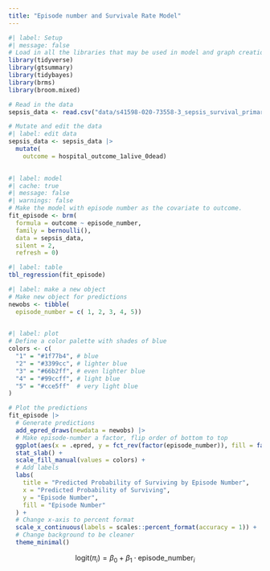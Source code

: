 ```yaml
---
title: "Episode number and Survivale Rate Model"
---
```


```r
#| label: Setup
#| message: false
# Load in all the libraries that may be used in model and graph creation.
library(tidyverse)
library(gtsummary)
library(tidybayes)
library(brms)
library(broom.mixed)

# Read in the data
sepsis_data <- read.csv("data/s41598-020-73558-3_sepsis_survival_primary_cohort.csv")
```

```r
# Mutate and edit the data
#| label: edit data
sepsis_data <- sepsis_data |>
  mutate(
    outcome = hospital_outcome_1alive_0dead)
  
```


```r
#| label: model
#| cache: true
#| message: false
#| warnings: false
# Make the model with episode number as the covariate to outcome.
fit_episode <- brm(
  formula = outcome ~ episode_number,
  family = bernoulli(),
  data = sepsis_data,
  silent = 2, 
  refresh = 0)

```

```r
#| label: table
tbl_regression(fit_episode)
```

```r
#| label: make a new object
# Make new object for predictions
newobs <- tibble(
  episode_number = c( 1, 2, 3, 4, 5))
  
```

```r
#| label: plot
# Define a color palette with shades of blue
colors <- c(
  "1" = "#1f77b4", # blue
  "2" = "#3399cc", # lighter blue
  "3" = "#66b2ff", # even lighter blue
  "4" = "#99ccff", # light blue
  "5" = "#cce5ff"  # very light blue
)

# Plot the predictions
fit_episode |> 
  # Generate predictions
  add_epred_draws(newdata = newobs) |>
  # Make episode-number a factor, flip order of bottom to top
  ggplot(aes(x = .epred, y = fct_rev(factor(episode_number)), fill = factor(episode_number))) + 
  stat_slab() +
  scale_fill_manual(values = colors) +
  # Add labels
  labs(
    title = "Predicted Probability of Surviving by Episode Number",
    x = "Predicted Probability of Surviving",
    y = "Episode Number",
    fill = "Episode Number"
  ) +
  # Change x-axis to percent format
  scale_x_continuous(labels = scales::percent_format(accuracy = 1)) +
  # Change background to be cleaner
  theme_minimal()

```

$$ \text{logit}(\pi_i) = \beta_0 + \beta_1 \cdot \text{episode\_number}_i $$